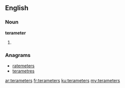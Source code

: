 ==English==

===Noun===
'''terameter'''

# {{plural of|[[terameter]]}}

===Anagrams===
* [[ratemeters#English|ratemeters]]
* [[terametres#English|terametres]]

[[ar:terameters]]
[[fr:terameters]]
[[ku:terameters]]
[[my:terameters]]